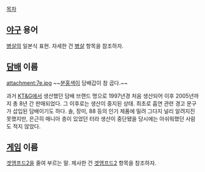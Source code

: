 [[목차]]
== [[야구]] 용어 ==
[[병살]]의 일본식 표현. 자세한 건 [[병살]] 항목을 참조하자.

== [[담배]] 이름 ==
attachment:7e.jpg
~~[[분홍색]]이 담배갑이 참 곱다.~~

과거 [[KT&G]]에서 생산했던 담배 브랜드 명으로 1997년경 처음 생산되어 이후 2005년까지 총 8년 간 판매되었다. 그 이후로는 생산이 중지된 상태. 최초로 흡연 관련 경고 문구가 삽입된 담배이기도 하다. 솔, 장미, 88 등의 인기 제품에 밀려 그다지 널리 알려지진 못했지만, 은근히 매니아 층이 있었던 터라 생산이 중단됐을 당시에는 아쉬워했던 사람도 적지 않았다.

== [[게임]] 이름 ==
[[겟앰프드2]]을 줄여 부르는 말. 제사한 건 [[겟앰프드2]] 항목을 참조하자.
